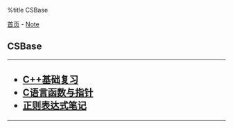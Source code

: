%title CSBase

[[../../index|首页]] - [[../index|Note]]
==CSBase==
----
<h2>
* [[cpp_base_review|C++基础复习]]
* [[c_function_points|C语言函数与指针]]
* [[regex_note|正则表达式笔记]]
</h2>
----

